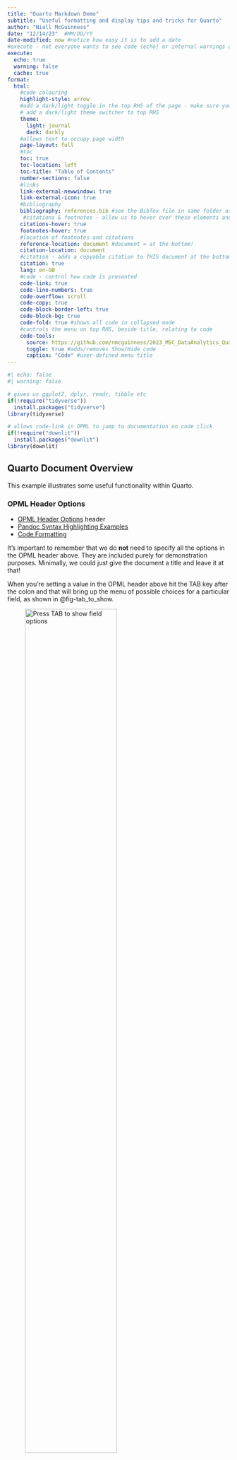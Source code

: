 ```yaml
---
title: "Quarto Markdown Demo"
subtitle: "Useful formatting and display tips and tricks for Quarto"
author: "Niall McGuinness"
date: "12/14/23"  #MM/DD/YY
date-modified: now #notice how easy it is to add a date
#execute - not everyone wants to see code (echo) or internal warnings and we can also cache code output to speed up our render process - we can still override this in the code chunks (see below)
execute:
  echo: true
  warning: false
  cache: true
format: 
  html:
    #code colouring
    highlight-style: arrow 
    #add a dark/light toggle in the top RHS of the page - make sure you maximise the browser window in case you cant see the toggle 
    # add a dark/light theme switcher to top RHS
    theme:            
      light: journal
      dark: darkly
    #allows text to occupy page width
    page-layout: full 
    #toc
    toc: true
    toc-location: left
    toc-title: "Table of Contents"
    number-sections: false
    #links
    link-external-newwindow: true
    link-external-icon: true
    #bibliography
    bibliography: references.bib #see the BibTex file in same folder as this file
     #citations & footnotes - allow us to hover over these elements and see content
    citations-hover: true
    footnotes-hover: true
    #location of footnotes and citations   
    reference-location: document #document = at the bottom!
    citation-location: document
    #citation - adds a copyable citation to THIS document at the bottom
    citation: true
    lang: en-GB
    #code - control how code is presented
    code-link: true
    code-line-numbers: true
    code-overflow: scroll
    code-copy: true
    code-block-border-left: true
    code-block-bg: true
    code-fold: true #shows all code in collapsed mode
    #controls the menu on top RHS, beside title, relating to code
    code-tools:  
      source: https://github.com/nmcguinness/2023_MSC_DataAnalytics_Quarto_Demo.git #adds external link to code accessed in menu
      toggle: true #adds/removes Show/Hide code 
      caption: "Code" #user-defined menu title
---
```


```r
#| echo: false
#| warning: false

# gives us ggplot2, dplyr, readr, tibble etc
if(!require("tidyverse"))
  install.packages("tidyverse")
library(tidyverse)

# allows code-link in OPML to jump to documentation on code click
if(!require("downlit"))
  install.packages("downlit")
library(downlit)

```

## Quarto Document Overview

This example illustrates some useful functionality within Quarto.

### OPML Header Options

-   [OPML Header Options](https://quarto.org/docs/reference/formats/opml.html) header
-   [Pandoc Syntax Highlighting Examples](https://www.garrickadenbuie.com/blog/pandoc-syntax-highlighting-examples/)
-   [Code Formatting](https://quarto.org/docs/output-formats/html-code.html)

It's important to remember that we do **not** need to specify all the options in the OPML header above. They are included purely for demonstration purposes. Minimally, we could just give the document a title and leave it at that!

When you're setting a value in the OPML header above hit the TAB key after the colon and that will bring up the menu of possible choices for a particular field, as shown in @fig-tab_to_show. 

![Press TAB to show field options](images/tab_to_show_menu.png){width=70% fig-align="center" fig-alt="An image of a context senstive menu." #fig-tab_to_show}

However, do **not** forget to leave a SPACE after the colon for each field. For more information on adding images/figures see this [link](https://quarto.org/docs/authoring/figures.html).

### Cross References

[Cross-references](https://quarto.org/docs/authoring/cross-references.html) make it easier for readers to navigate your document by providing numbered references and hyperlinks to various entities like figures and tables.

#### Some Examples

@fig-temperature explores the temperature from May 2023 to September 2023.

```r
#| label: fig-temperature
#| fig-cap: Temperature (Jan - June 2023).
#| fig-align: center
#| fig-dpi: 300
#| fig-format: png
#| echo: true

# this was generated using esquisse
ggplot(airquality) +
  aes(x = "", y = Temp, fill = Month) +
  geom_violin(adjust = 0.4, scale = "area") +
  scale_fill_distiller(palette = "RdYlBu", direction = 1) +
  labs(
    x = "Month Index (May to September)",
    y = "Temperature(C)",
    fill = "Month"
  ) +
  theme_minimal() +
  theme(
    axis.title.y = element_text(size = 12L),
    axis.title.x = element_text(size = 12L)
  ) +
  facet_wrap(
    vars(Month),
    scales = "free_x",
    ncol = 5L,
    nrow = 1L
  )
```

We can add plots with multiple plot components (e.g. a, b,...) as shown in @fig-airquality

```r
#| label: fig-airquality
#| fig-cap: Temperature, Wind, and Ozone level.
#| fig-subcap: A subcaption for this plot 1
#| fig-align: center
#| echo: true

ggplot(airquality, aes(Temp, Ozone)) + 
  geom_point() + 
  geom_smooth(method = "loess") +
  theme_minimal() +
  theme(
    axis.title.y = element_text(size = 12L),
    axis.title.x = element_text(size = 12L)
  ) 

#| label: fig-airquality
#| fig-cap: Temperature, Wind, and Ozone level.
#| fig-subcap: A subcaption for this plot 2
#| fig-align: center
#| fig-dpi: 100
#| fig-format: jpeg
#| echo: true

ggplot(airquality, aes(Wind, Temp)) + 
  geom_point() + 
  geom_smooth(method = "loess") +
  theme_minimal() +
  theme(
    axis.title.y = element_text(size = 12L),
    axis.title.x = element_text(size = 12L)
  ) 

```

Notice that we can add annotations in the R chunk (i.e. the grey sections that contains R code) to do things like set caption, subcaption, width, dpi, aspect ratio, etc.

@tbl-airquality presents....

```r
#| label: tbl-airquality
#| tbl-cap: Air Quality Heads
#| echo: true

knitr::kable(head(airquality))

```

We can also do override the settings in the OPML header above and turn source code off with *echo* set to false, turn off warnings, and disable caching for a specific chunk of code.

@tbl-airqualitytail presents....

```r
#| label: tbl-airqualitytail
#| tbl-cap: Air Quality Tails
#| echo: true
#| warning: true
#| cache: false

knitr::kable(tail(airquality))

```

Finally, notice also how the table and figure numbers are automatically set by Quarto. If we re-arrange these elements then the numbers will update automatically.

### Footnotes

Quarto will use Pandoc to automatically generate [footnotes](https://quarto.org/docs/authoring/footnotes-and-citations.html) in a number of styles.

#### Some Examples

When considering the impact of Sea surface temperature[^1] on Ozone[^2] level...

[^1]: Sea surface temperature (SST), or ocean surface temperature, is the ocean temperature close to the surface.

[^2]: Ozone is a molecule composed of three oxygen atoms.

### Citations & Bibliography

Quarto will use Pandoc to automatically generate [citations and a bibliography](https://quarto.org/docs/authoring/footnotes-and-citations.html) in a number of styles.

#### Some Examples

According to @smith2023 we may consider....and is proven [@smith2023; @doe2021]. A number of online sources [@quartoofficial] report...

To add a bibliography all we need to do is the following:

1.  Create a [references.bib](https://github.com/nmcguinness/2023_MSC_DataAnalytics_Quarto_Demo/blob/main/references.bib) file in the folder as this document.
2.  Add a reference to this bib file in the OPML header above.
3.  Populate the bib file with [BibTeX](https://www.bibtex.org/Format/) compatible citations which you can easily generate using [free online tools](https://www.bibme.org/bibtex)

## Additional Reading

* [HTML Theming](https://quarto.org/docs/output-formats/html-themes.html)
* [YouTube - Hello, Quarto: A World of Possibilities (for Reproducible Publishing)](https://youtu.be/Qrz2rUWM-uY)
* [YouTube - Beautiful reports and presentations with Quarto](https://youtu.be/hbf7Ai3jnxY?t=1693)

